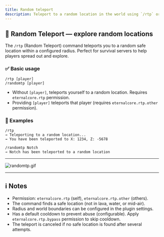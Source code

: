 ```yaml
---
title: Random teleport
description: Teleport to a random location in the world using `/rtp` or `/randomtp`.
---
```


## 🎲 Random Teleport — explore random locations

The `/rtp` (Random Teleport) command teleports you to a random safe location within a configured radius. Perfect for survival servers to help players spread out and explore.

### ✅ Basic usage

```text
/rtp [player]
/randomtp [player]
```

- Without `[player]`, teleports yourself to a random location. Requires `eternalcore.rtp` permission.
- Providing `[player]` teleports that player (requires `eternalcore.rtp.other` permission).

### 🎯 Examples

```text
/rtp
→ Teleporting to a random location...
→ You have been teleported to X: 1234, Z: -5678

/randomtp Notch
→ Notch has been teleported to a random location
```

---

![randomtp.gif](/docs/eternalcore/randomtp.gif)

---

## ℹ️ Notes

- Permission: `eternalcore.rtp` (self), `eternalcore.rtp.other` (others).
- The command finds a safe location (not in lava, water, or mid-air).
- Radius and world boundaries can be configured in the plugin settings.
- Has a default cooldown to prevent abuse (configurable). Apply `eternalcore.rtp.bypass` permission to skip cooldown.
- The teleport is canceled if no safe location is found after several attempts.

